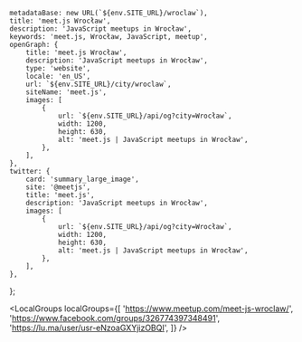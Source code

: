 
	metadataBase: new URL(`${env.SITE_URL}/wroclaw`),
	title: 'meet.js Wrocław',
	description: 'JavaScript meetups in Wrocław',
	keywords: 'meet.js, Wrocław, JavaScript, meetup',
	openGraph: {
		title: 'meet.js Wrocław',
		description: 'JavaScript meetups in Wrocław',
		type: 'website',
		locale: 'en_US',
		url: `${env.SITE_URL}/city/wroclaw`,
		siteName: 'meet.js',
		images: [
			{
				url: `${env.SITE_URL}/api/og?city=Wrocław`,
				width: 1200,
				height: 630,
				alt: 'meet.js | JavaScript meetups in Wrocław',
			},
		],
	},
	twitter: {
		card: 'summary_large_image',
		site: '@meetjs',
		title: 'meet.js',
		description: 'JavaScript meetups in Wrocław',
		images: [
			{
				url: `${env.SITE_URL}/api/og?city=Wrocław`,
				width: 1200,
				height: 630,
				alt: 'meet.js | JavaScript meetups in Wrocław',
			},
		],
	},
};

<CityBanner city="Wrocław" background="wroclaw.jpeg" />

<LocalGroups
	localGroups={[
		'https://www.meetup.com/meet-js-wroclaw/',
		'https://www.facebook.com/groups/326774397348491',
		'https://lu.ma/user/usr-eNzoaGXYjizOBQI',
	]}
/>

<FAQ questions={WroclawFAQ} />

<Organizers city="Wrocław" organizers={WroclawOrganizers} />

<CityEmail email="wroclaw@meetjs.pl" />
